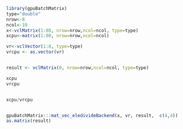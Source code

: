 <!--
%\VignetteEngine{knitr::knitr}
%\VignetteIndexEntry{matrix_divide_vector}
-->


```r
library(gpuBatchMatrix)
type="double"
nrow<-8
ncol<-10
x<-vclMatrix(1:80, nrow=nrow,ncol=ncol, type=type)
xcpu<-matrix(1:80, nrow=nrow,ncol=ncol)

vr<-vclVector(1:8, type=type)
vrcpu <- as.vector(vr)


result <- vclMatrix(0, nrow=nrow,ncol=ncol, type=type)

xcpu 
vrcpu


xcpu/vrcpu


gpuBatchMatrix:::mat_vec_eledivideBackend(x, vr, result,  c(4,4))
as.matrix(result)

```